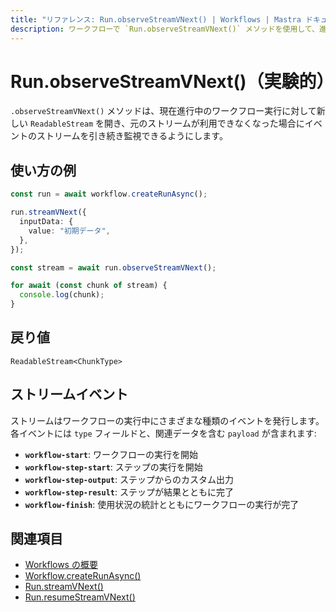 ```yaml
---
title: "リファレンス: Run.observeStreamVNext() | Workflows | Mastra ドキュメント"
description: ワークフローで `Run.observeStreamVNext()` メソッドを使用して、進行中のワークフロー実行のストリームを再度開く方法を説明します。
---
```


# Run.observeStreamVNext()（実験的）

`.observeStreamVNext()` メソッドは、現在進行中のワークフロー実行に対して新しい `ReadableStream` を開き、元のストリームが利用できなくなった場合にイベントのストリームを引き続き監視できるようにします。

## 使い方の例

```typescript showLineNumbers copy
const run = await workflow.createRunAsync();

run.streamVNext({
  inputData: {
    value: "初期データ",
  },
});

const stream = await run.observeStreamVNext();

for await (const chunk of stream) {
  console.log(chunk);
}
```


## 戻り値

`ReadableStream<ChunkType>`

## ストリームイベント

ストリームはワークフローの実行中にさまざまな種類のイベントを発行します。各イベントには `type` フィールドと、関連データを含む `payload` が含まれます:

- **`workflow-start`**: ワークフローの実行を開始
- **`workflow-step-start`**: ステップの実行を開始
- **`workflow-step-output`**: ステップからのカスタム出力
- **`workflow-step-result`**: ステップが結果とともに完了
- **`workflow-finish`**: 使用状況の統計とともにワークフローの実行が完了

## 関連項目

- [Workflows の概要](../../../docs/workflows/overview.mdx#run-workflow)
- [Workflow.createRunAsync()](../../../reference/workflows/workflow-methods/create-run.mdx)
- [Run.streamVNext()](./streamVNext.mdx)
- [Run.resumeStreamVNext()](./resumeStreamVNext.mdx)